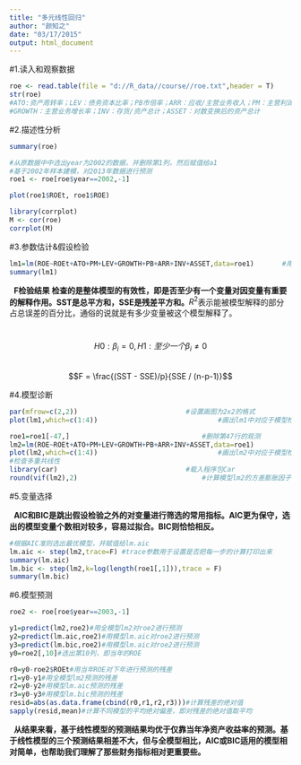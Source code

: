 ```yaml
---
title: "多元线性回归"
author: "颜知之"
date: "03/17/2015"
output: html_document
---
```


#1.读入和观察数据

```r
roe <- read.table(file = "d://R_data//course//roe.txt",header = T) 
str(roe)
#ATO:资产周转率；LEV：债务资本比率；PB市倍率；ARR：应收/主营业务收入；PM：主营利润/主营业务收入
#GROWTH：主营业务增长率；INV：存货/资产总计；ASSET：对数变换后的资产总计
```

#2.描述性分析

```r
summary(roe)

#从原数据中中选出year为2002的数据，并删除第1列，然后赋值给a1
#基于2002年样本建模，对2013年数据进行预测
roe1 <- roe[roe$year==2002,-1] 

plot(roe1$ROEt, roe1$ROE)

library(corrplot)
M <- cor(roe)
corrplot(M)
```

#3.参数估计&假设检验

```r
lm1=lm(ROE~ROEt+ATO+PM+LEV+GROWTH+PB+ARR+INV+ASSET,data=roe1)    	#用roe1的数据拟合线性回归模型
summary(lm1)
```

\  **F检验结果 检查的是整体模型的有效性，即是否至少有一个变量对因变量有重要的解释作用。SST是总平方和，SSE是残差平方和。**$R^2$表示能被模型解释的部分占总误差的百分比，通俗的说就是有多少变量被这个模型解释了。   

\  $$H0: β_i = 0,  H1: 至少一个β_i≠0$$
\  $$F = \frac{(SST - SSE)/p}{SSE / (n-p-1)}$$

#4.模型诊断

```r
par(mfrow=c(2,2))  							#设置画图为2x2的格式
plot(lm1,which=c(1:4))								#画出lm1中对应于模型检验的4张图，包括残差图、QQ图和Cook距离图

roe1=roe1[-47,]									#删除第47行的观测
lm2=lm(ROE~ROEt+ATO+PM+LEV+GROWTH+PB+ARR+INV+ASSET,data=roe1)			#用上一行命令得到的新数据a1再次拟合线型回归模型，结果赋值给lm2	
plot(lm2,which=c(1:4))								#画出lm2中对应于模型检验的4张图，包括残差图、QQ图和Cook距离图
#检查多重共线性
library(car)  								#载入程序包Car
round(vif(lm2),2)								#计算模型lm2的方差膨胀因子，用2位小数点的格式展示
```

#5.变量选择

\  **AIC和BIC是跳出假设检验之外的对变量进行筛选的常用指标。AIC更为保守，选出的模型变量个数相对较多，容易过拟合。BIC则恰恰相反。**

```r
#根据AIC准则选出最优模型，并赋值给lm.aic
lm.aic <- step(lm2,trace=F)	#trace参数用于设置是否把每一步的计算打印出来
summary(lm.aic)					
lm.bic <- step(lm2,k=log(length(roe1[,1])),trace = F)
summary(lm.bic)
```

#6.模型预测

```r
roe2 <- roe[roe$year==2003,-1] 

y1=predict(lm2,roe2)#用全模型lm2对roe2进行预测
y2=predict(lm.aic,roe2)#用模型lm.aic对roe2进行预测
y3=predict(lm.bic,roe2)#用模型lm.aic对roe2进行预测
y0=roe2[,10]#选出第10列，即当年的ROE

r0=y0-roe2$ROEt#用当年ROE对下年进行预测的残差
r1=y0-y1#用全模型lm2预测的残差
r2=y0-y2#用模型lm.aic预测的残差
r3=y0-y3#用模型lm.bic预测的残差
resid=abs(as.data.frame(cbind(r0,r1,r2,r3)))#计算残差的绝对值
sapply(resid,mean)#计算不同模型的平均绝对偏差，即对残差的绝对值取平均
```

\  **从结果来看，基于线性模型的预测结果均优于仅靠当年净资产收益率的预测。基于线性模型的三个预测结果相差不大，但与全模型相比，AIC或BIC适用的模型相对简单，也帮助我们理解了那些财务指标相对更重要些。**